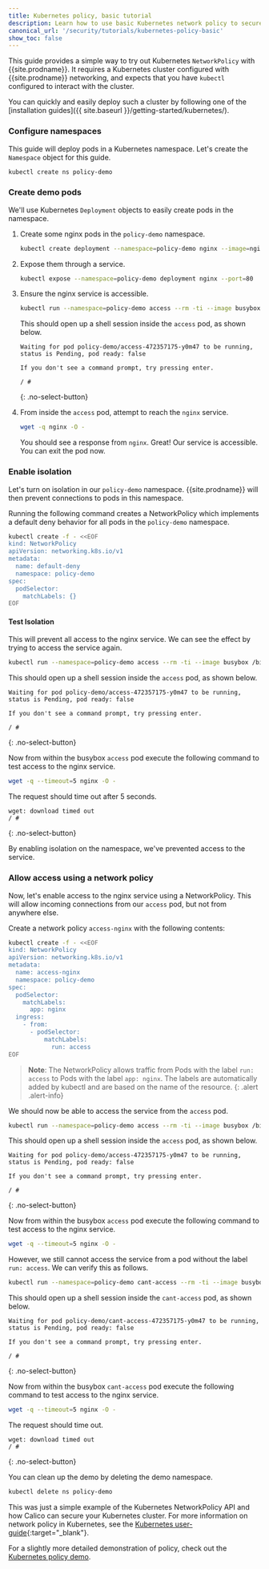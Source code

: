 ```yaml
---
title: Kubernetes policy, basic tutorial
description: Learn how to use basic Kubernetes network policy to securely restrict traffic to/from pods.
canonical_url: '/security/tutorials/kubernetes-policy-basic'
show_toc: false
---
```


This guide provides a simple way to try out Kubernetes `NetworkPolicy` with {{site.prodname}}.  It requires a Kubernetes cluster configured with {{site.prodname}} networking, and expects that you have `kubectl` configured to interact with the cluster.

You can quickly and easily deploy such a cluster by following one of the [installation guides]({{ site.baseurl }}/getting-started/kubernetes/).

### Configure namespaces

This guide will deploy pods in a Kubernetes namespace.  Let's create the `Namespace` object for this guide.

```bash
kubectl create ns policy-demo
```

### Create demo pods

We'll use Kubernetes `Deployment` objects to easily create pods in the namespace.

1. Create some nginx pods in the `policy-demo` namespace.

   ```bash
   kubectl create deployment --namespace=policy-demo nginx --image=nginx
   ```

1. Expose them through a service.

   ```bash
   kubectl expose --namespace=policy-demo deployment nginx --port=80
   ```

1. Ensure the nginx service is accessible.

   ```bash
   kubectl run --namespace=policy-demo access --rm -ti --image busybox /bin/sh
   ```

   This should open up a shell session inside the `access` pod, as shown below.

   ```
   Waiting for pod policy-demo/access-472357175-y0m47 to be running, status is Pending, pod ready: false

   If you don't see a command prompt, try pressing enter.

   / #
   ```
   {: .no-select-button}

1. From inside the `access` pod, attempt to reach the `nginx` service.

   ```bash
   wget -q nginx -O -
   ```

   You should see a response from `nginx`.  Great! Our service is accessible.  You can exit the pod now.

### Enable isolation

Let's turn on isolation in our `policy-demo` namespace.  {{site.prodname}} will then prevent connections to pods in this namespace.

Running the following command creates a NetworkPolicy which implements a default deny behavior for all pods in the `policy-demo` namespace.

```bash
kubectl create -f - <<EOF
kind: NetworkPolicy
apiVersion: networking.k8s.io/v1
metadata:
  name: default-deny
  namespace: policy-demo
spec:
  podSelector:
    matchLabels: {}
EOF
```

#### Test Isolation

This will prevent all access to the nginx service.  We can see the effect by trying to access the service again.

```bash
kubectl run --namespace=policy-demo access --rm -ti --image busybox /bin/sh
```

This should open up a shell session inside the `access` pod, as shown below.

```
Waiting for pod policy-demo/access-472357175-y0m47 to be running, status is Pending, pod ready: false

If you don't see a command prompt, try pressing enter.

/ #
```
{: .no-select-button}

Now from within the busybox `access` pod execute the following command to test access to the nginx service.

```bash
wget -q --timeout=5 nginx -O -
```

The request should time out after 5 seconds.

```
wget: download timed out
/ #
```
{: .no-select-button}

By enabling isolation on the namespace, we've prevented access to the service.

### Allow access using a network policy

Now, let's enable access to the nginx service using a NetworkPolicy.  This will allow incoming connections from our `access` pod, but not
from anywhere else.

Create a network policy `access-nginx` with the following contents:

```bash
kubectl create -f - <<EOF
kind: NetworkPolicy
apiVersion: networking.k8s.io/v1
metadata:
  name: access-nginx
  namespace: policy-demo
spec:
  podSelector:
    matchLabels:
      app: nginx
  ingress:
    - from:
      - podSelector:
          matchLabels:
            run: access
EOF
```

> **Note**: The NetworkPolicy allows traffic from Pods with
> the label `run: access` to Pods with the label `app: nginx`. The
> labels are automatically added by kubectl and
> are based on the name of the resource.
{: .alert .alert-info}

We should now be able to access the service from the `access` pod.

```bash
kubectl run --namespace=policy-demo access --rm -ti --image busybox /bin/sh
```

This should open up a shell session inside the `access` pod, as shown below.

```
Waiting for pod policy-demo/access-472357175-y0m47 to be running, status is Pending, pod ready: false

If you don't see a command prompt, try pressing enter.

/ #
```
{: .no-select-button}

Now from within the busybox `access` pod execute the following command to test access to the nginx service.

```bash
wget -q --timeout=5 nginx -O -
```

However, we still cannot access the service from a pod without the label `run: access`.
We can verify this as follows.

```bash
kubectl run --namespace=policy-demo cant-access --rm -ti --image busybox /bin/sh
```

This should open up a shell session inside the `cant-access` pod, as shown below.

```
Waiting for pod policy-demo/cant-access-472357175-y0m47 to be running, status is Pending, pod ready: false

If you don't see a command prompt, try pressing enter.

/ #
```
{: .no-select-button}

Now from within the busybox `cant-access` pod execute the following command to test access to the nginx service.

```bash
wget -q --timeout=5 nginx -O -
```

The request should time out.

```
wget: download timed out
/ #
```
{: .no-select-button}

You can clean up the demo by deleting the demo namespace.

```bash
kubectl delete ns policy-demo
```

This was just a simple example of the Kubernetes NetworkPolicy API and how Calico can secure your Kubernetes cluster.  For more
information on network policy in Kubernetes, see the [Kubernetes user-guide](http://kubernetes.io/docs/user-guide/networkpolicies/){:target="_blank"}.

For a slightly more detailed demonstration of policy, check out the [Kubernetes policy demo](/security/tutorials/kubernetes-policy-demo/kubernetes-demo).
